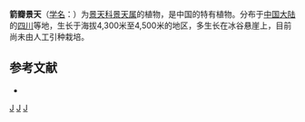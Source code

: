 {{Speciesbox 
| taxon = Sedum sagittipetalum
| authority = Fröd.
}}

'''箭瓣景天'''（[[学名|学名]]：{{lang|la|''Sedum sagittipetalum''}}）为[[景天科|景天科]][[景天属|景天属]]的植物，是中国的特有植物。分布于[[中国大陆|中国大陆]]的[[四川|四川]]等地，生长于海拔4,300米至4,500米的地区，多生长在冰谷悬崖上，目前尚未由人工引种栽培。

== 参考文献 ==
{{refbegin}}
* {{cite web| url =http://www.bioinfo.cn/db05/KmzwSpecies.php?action=view&id=4839| title =箭瓣景天| work =中国高等植物数据库全库| publisher =中国科学院微生物研究所| author =昆明植物研究所| accessdate =2009-02-25| deadurl =yes| archiveurl =https://web.archive.org/web/20160305061223/http://www.bioinfo.cn/db05/KmzwSpecies.php?action=view&id=4839| archivedate =2016-03-05}}
{{refend}}
{{Taxonbar|from=Q15231487}}

{{DEFAULTSORT:Sedum sagittipetalum}}
[[Category:景天属|J]]
[[Category:中國特有植物|J]]
[[Category:四川植物|J]]